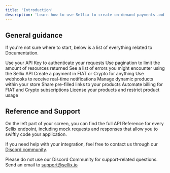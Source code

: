 ```yaml
---
title: 'Introduction'
description: 'Learn how to use Sellix to create on-demand payments and interact with your store'
---
```


## General guidance

If you're not sure where to start, below is a list of everything related to Documentation.

<CardGroup cols={3}>
  <Card
    title="Authentication"
    icon="key-skeleton"
    href="/api-reference/authentication"
  >
    Use your API Key to authenticate your requests
  </Card>
  <Card
    title="Pagination"
    icon="page-caret-up"
    href="/api-reference/pagination"
  >
    Use pagination to limit the amount of resources returned
  </Card>
  <Card
    title="Errors"
    icon="bomb"
    href="/api-reference/errors"
  >
    See a list of errors you might encounter using the Sellix API
  </Card>
  <Card
    title="Payments"
    icon="credit-card"
    href="/api-reference/payments/post-payments"
  >
    Create a payment in FIAT or Crypto for anything
  </Card>
  <Card
    title="Webhooks"
    icon="webhook"
    href="/api-reference/webhooks"
  >
    Use webhooks to receive real-time notifications
  </Card>
  <Card
    title="Dynamic Products"
    icon="conveyor-belt-arm"
    href="/api-reference/dynamic-products"
  >
    Manage dynamic products within your store
  </Card>
  <Card
    title="Prefilled Links"
    icon="link"
    href="/api-reference/prefilled-links"
  >
    Share pre-filled links to your products
  </Card>
  <Card
    title="Subscriptions"
    icon="arrow-progress"
    href="/api-reference/subscriptions-2-0"
  >
    Automate billing for FIAT and Crypto subscriptions
  </Card>
  <Card
    title="Licenses"
    icon="scanner-keyboard"
    href="/api-reference/licenses"
  >
    License your products and restrict product usage
  </Card>
</CardGroup>

## Reference and Support

On the left part of your screen, you can find the full API Reference for every Sellix endpoint, including mock requests and responses that allow you to swiftly code your application.

If you need help with your integration, feel free to contact us through our [Discord community](https://sellix.io/discord).

<Note>Please do not use our Discord Community for support-related questions. Send an email to support@sellix.io</Note>
